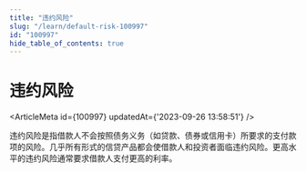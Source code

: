 ```yaml
---
title: "违约风险"
slug: "/learn/default-risk-100997"
id: "100997"
hide_table_of_contents: true
---
```



# 违约风险

<ArticleMeta id={100997} updatedAt={'2023-09-26 13:58:51'} />
<div className='border-solid border-b border-t-0 my-4 border-[var(--ifm-color-gray-300)]' />

违约风险是指借款人不会按照债务义务（如贷款、债券或信用卡）所要求的支付款项的风险。几乎所有形式的信贷产品都会使借款人和投资者面临违约风险。更高水平的违约风险通常要求借款人支付更高的利率。
